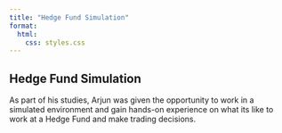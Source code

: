 ```yaml
---
title: "Hedge Fund Simulation"
format:
  html:
    css: styles.css 
---
```


## Hedge Fund Simulation

As part of his studies, Arjun was given the opportunity to work in a simulated environment and gain hands-on experience on what its like to work at a Hedge Fund and make trading decisions.
